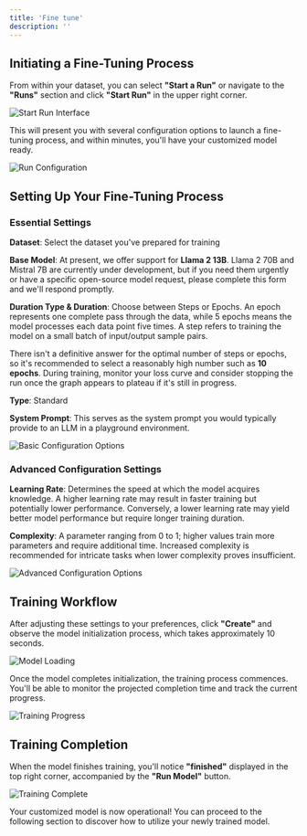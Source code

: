 ```yaml
---
title: 'Fine tune'
description: ''
---
```


## Initiating a Fine-Tuning Process

From within your dataset, you can select **"Start a Run"** or navigate to the **"Runs"** section and click **"Start Run"** in the upper right corner.

![Start Run Interface](../images/runs.png)

This will present you with several configuration options to launch a fine-tuning process, and within minutes, you'll have your customized model ready.

![Run Configuration](../images/fields.png)

## Setting Up Your Fine-Tuning Process

### Essential Settings

**Dataset**: Select the dataset you've prepared for training

**Base Model**: At present, we offer support for **Llama 2 13B**. Llama 2 70B and Mistral 7B are currently under development, but if you need them urgently or have a specific open-source model request, please complete this form and we'll respond promptly.

**Duration Type & Duration**: Choose between Steps or Epochs. An epoch represents one complete pass through the data, while 5 epochs means the model processes each data point five times. A step refers to training the model on a small batch of input/output sample pairs.

There isn't a definitive answer for the optimal number of steps or epochs, so it's recommended to select a reasonably high number such as **10 epochs**. During training, monitor your loss curve and consider stopping the run once the graph appears to plateau if it's still in progress.

**Type**: Standard

**System Prompt**: This serves as the system prompt you would typically provide to an LLM in a playground environment.

![Basic Configuration Options](../images/hero-dark.png)

### Advanced Configuration Settings

**Learning Rate**: Determines the speed at which the model acquires knowledge. A higher learning rate may result in faster training but potentially lower performance. Conversely, a lower learning rate may yield better model performance but require longer training duration.

**Complexity**: A parameter ranging from 0 to 1; higher values train more parameters and require additional time. Increased complexity is recommended for intricate tasks when lower complexity proves insufficient.

![Advanced Configuration Options](../images/hero-dark.png)

## Training Workflow

After adjusting these settings to your preferences, click **"Create"** and observe the model initialization process, which takes approximately 10 seconds.

![Model Loading](../images/hero-dark.png)

Once the model completes initialization, the training process commences. You'll be able to monitor the projected completion time and track the current progress.

![Training Progress](../images/hero-dark.png)

## Training Completion

When the model finishes training, you'll notice **"finished"** displayed in the top right corner, accompanied by the **"Run Model"** button.

![Training Complete](../images/hero-dark.png)

Your customized model is now operational! You can proceed to the following section to discover how to utilize your newly trained model. 